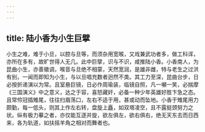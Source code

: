 ```yaml
---
---
---
```

title: 陆小香为小生巨擘
---



小生之难，难于小旦，以腔与旦等，而须杂用宽喉，又戏兼武功者多，做工科诨，亦所在多有，故旷世得人无几。此中巨擘，识与不识，咸推陆小香。小香南人，为昆曲小生，亦善徽调，喉音与旦绝不相蒙，天然宽润，是雄非雌，特与老生之过洪有别，一闻而即知为小生，与以旦唱充数者迥然不类。其工力至深，昆曲台步，日必按折递演以为常。且室悬巨镜，日必作周瑜装，临镜自照，凡一嚬一笑，必揣摩《三国演义》中之意义，达之于容，喜怒藏奸，必备一种少年英雄好胜卞急之态。且常伶冠插雉尾，往往扫眉荡口，左右不适于用，甚或动而坠地。小香于雉尾用力颇勤，每一低头，则其上作左右转，盘旋上矗，如双塔凌空，且不露挺颈努力之状。纵有极力摹之者，亦仅能互逐并旋，欲左俱左，欲右俱右，绝无天东去而日西来，各为轨道，如扶摇羊角之相对而舞者也。
